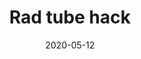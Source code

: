 ---
  title: Rad tube hack
  date: 2020-05-12
  category: surf
  tags: [ "shred", "pumping" ]
  published: false
---
